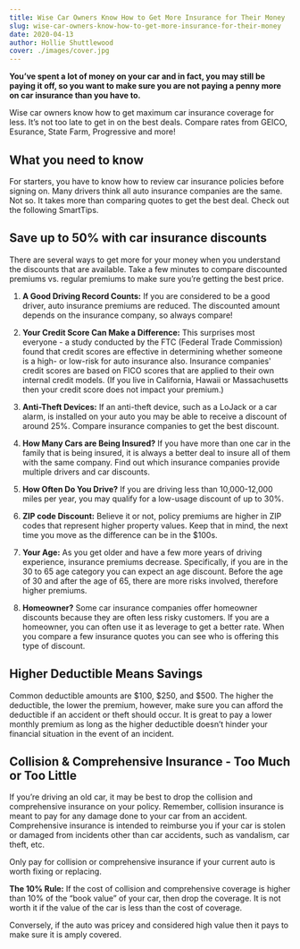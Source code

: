 ```yaml
---
title: Wise Car Owners Know How to Get More Insurance for Their Money
slug: wise-car-owners-know-how-to-get-more-insurance-for-their-money
date: 2020-04-13
author: Hollie Shuttlewood
cover: ./images/cover.jpg
---
```


**You’ve spent a lot of money on your car and in fact, you may still be paying it off, so you want to make sure you are not paying a penny more on car insurance than you have to.**

Wise car owners know how to get maximum car insurance coverage for less. It’s not too late to get in on the best deals. Compare rates from GEICO, Esurance, State Farm, Progressive and more!

## What you need to know

For starters, you have to know how to review car insurance policies before signing on. Many drivers think all auto insurance companies are the same. Not so. It takes more than comparing quotes to get the best deal. Check out the following SmartTips.

## Save up to 50% with car insurance discounts

There are several ways to get more for your money when you understand the discounts that are available. Take a few minutes to compare discounted premiums vs. regular premiums to make sure you’re getting the best price.

1. **A Good Driving Record Counts:** If you are considered to be a good driver, auto insurance premiums are reduced. The discounted amount depends on the insurance company, so always compare!

2. **Your Credit Score Can Make a Difference:** This surprises most everyone - a study conducted by the FTC (Federal Trade Commission) found that credit scores are effective in determining whether someone is a high- or low-risk for auto insurance also. Insurance companies' credit scores are based on FICO scores that are applied to their own internal credit models. (If you live in California, Hawaii or Massachusetts then your credit score does not impact your premium.)

3. **Anti-Theft Devices:** If an anti-theft device, such as a LoJack or a car alarm, is installed on your auto you may be able to receive a discount of around 25%. Compare insurance companies to get the best discount.

4. **How Many Cars are Being Insured?** If you have more than one car in the family that is being insured, it is always a better deal to insure all of them with the same company. Find out which insurance companies provide multiple drivers and car discounts.

5. **How Often Do You Drive?** If you are driving less than 10,000-12,000 miles per year, you may qualify for a low-usage discount of up to 30%.

6. **ZIP code Discount:** Believe it or not, policy premiums are higher in ZIP codes that represent higher property values. Keep that in mind, the next time you move as the difference can be in the \$100s.

7. **Your Age:** As you get older and have a few more years of driving experience, insurance premiums decrease. Specifically, if you are in the 30 to 65 age category you can expect an age discount. Before the age of 30 and after the age of 65, there are more risks involved, therefore higher premiums.

8. **Homeowner?** Some car insurance companies offer homeowner discounts because they are often less risky customers. If you are a homeowner, you can often use it as leverage to get a better rate. When you compare a few insurance quotes you can see who is offering this type of discount.

## Higher Deductible Means Savings

Common deductible amounts are $100, $250, and \$500. The higher the deductible, the lower the premium, however, make sure you can afford the deductible if an accident or theft should occur. It is great to pay a lower monthly premium as long as the higher deductible doesn’t hinder your financial situation in the event of an incident.

## Collision & Comprehensive Insurance - Too Much or Too Little

If you’re driving an old car, it may be best to drop the collision and comprehensive insurance on your policy. Remember, collision insurance is meant to pay for any damage done to your car from an accident. Comprehensive insurance is intended to reimburse you if your car is stolen or damaged from incidents other than car accidents, such as vandalism, car theft, etc.

Only pay for collision or comprehensive insurance if your current auto is worth fixing or replacing.

**The 10% Rule:** If the cost of collision and comprehensive coverage is higher than 10% of the “book value” of your car, then drop the coverage. It is not worth it if the value of the car is less than the cost of coverage.

Conversely, if the auto was pricey and considered high value then it pays to make sure it is amply covered.
